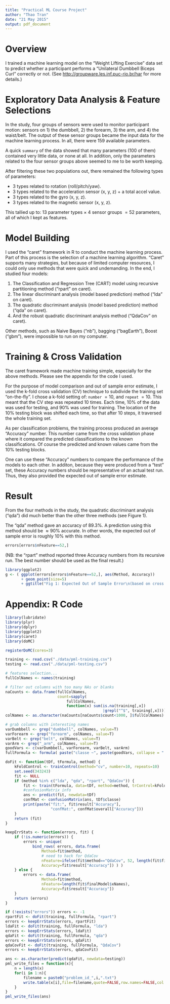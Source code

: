 ```yaml
---
title: "Practical ML Course Project"
author: "Thao Tran"
date: "21 May 2015"
output: pdf_document
---
```


# Overview

I trained a machine learning model on the "Weight Lifting Exercise" data set to predict whether a participant performs a "Unilateral Dumbbell Biceps Curl" correctly or not. (See <http://groupware.les.inf.puc-rio.br/har> for more details.)


# Exploratory Data Analysis & Feature Selections

In the study, four groups of sensors were used to monitor participant motion: sensors on 1) the dumbbell, 2) the forearm, 3) the arm, and 4) the waist/belt. The output of these sensor groups became the input data for the machine learning process. In all, there were 159 available parameters. 

A quick `summary` of the data showed that many parameters (100 of them) contained very little data, or none at all. In addition, only the parameters related to the four sensor groups above seemed to me to be worth keeping. 

After filtering these two populations out, there remained the following types of parameters: 

* 3 types related to rotation (roll/pitch/yaw).
* 3 types related to the acceleration sensor (x, y, z) + a total accel value.
* 3 types related to the gyro (x, y, z).
* 3 types related to the magnetic sensor (x, y, z).

This tallied up to: $13$ parameter types $\times$ $4$ sensor groups $= 52$ parameters, all of which I kept as features.

# Model Building

I used the "caret" framework in R to conduct the machine learning process. Part of this process is the selection of a machine learning algorithm. "Caret" supports many strategies, but because of limited computer resources, I could only use methods that were quick and undemanding. In the end, I studied four models: 

1. The Classification and Regression Tree (CART) model using recursive partitioning method ("rpart" on caret).
1. The linear discriminant analysis (model based prediction) method ("lda" on caret).
1. The quadratic discriminant analysis (model based prediction) method ("qda" on caret).
1. And the robust quadratic discriminant analysis method ("QdaCov" on caret).

Other methods, such as Naive Bayes ("nb"), bagging ("bagEarth"), Boost ("gbm"), were impossible to run on my computer.

# Training & Cross Validation

The caret framework made machine training simple, especially for the above methods. Please see the appendix for the code I used.

For the purpose of model comparison and out of sample error estimate, I used the k-fold cross validation (CV) technique to subdivide the training set "on-the-fly". I chose a k-fold setting of: `number` $=10$, and `repeat` $=10$. This meant that the CV step was repeated 10 times. Each time, $10\%$ of the data was used for testing, and $90\%$ was used for training. The location of the $10\%$ testing block was shifted each time, so that after $10$ steps, it traversed the whole training set. 

As per classification problems, the training process produced an average "Accuracy" number. This number came from the cross validation phase where it compared the predicted classifications to the known classifications. Of course the predicted and known values came from the $10\%$ testing blocks. 

One can use these "Accuracy" numbers to compare the performance of the models to each other. In additon, because they were produced from a "test" set, these Accuracy numbers should be representative of an actual test run.  Thus, they also provided the expected out of sample error estimate.

# Result

From the four methods in the study, the quadratic discriminant analysis ("qda") did much better than the other three methods (see Figure 1). 

The "qda" method gave an accuracy of $89.3\%$. A prediction using this method should be $\approx 90\%$ accurate. In other words, the expected out of sample error is roughly $10\%$ with this method.

```r
errors[errors$nFeature==52,]
```

(NB: the "rpart" method reported three Accuracy numbers from its recursive run. The best number should be used as the final result.)

```r
library(ggplot2)
g <- ( ggplot(errors[errors$nFeature==52,], aes(Method, Accuracy)) 
       + geom_point(size=5)
       + ggtitle("Fig 1: Expected Out of Sample Error\n(based on cross validation analysis)")); g
```

\newpage

# Appendix: R Code

```r
library(lubridate)
library(plyr)
library(dplyr)
library(ggplot2)
library(caret)
library(doMC)

registerDoMC(cores=3)

```
```r
training <- read.csv("./data/pml-training.csv")
testing <- read.csv("./data/pml-testing.csv")

# features selection...
fullColNames <- names(training)

# filter out columns with too many NAs or blanks
naCounts <- data.frame(fullColNames, 
                       count=sapply(
                           fullColNames, 
                           function(x) sum(is.na(training[,x])
                                           |grepl("^$", training[,x]))))
colNames <- as.character(naCounts[naCounts$count<1000, ]$fullColNames)

# grab columns with interesting names
varDumbbell <- grep("dumbbell", colNames, value=T)
varForearm <- grep("forearm", colNames, value=T)
varBelt <- grep("belt", colNames, value=T)
varArm <- grep("_arm", colNames, value=T)
goodVars <- c(varDumbbell, varForearm, varBelt, varArm)
fullFormula <- formula( paste("classe ~", paste(goodVars, collapse = " + ")) )

doFit <- function(tDf, tFormula, method) {
    kFoldControl <- trainControl(method="cv", number=10, repeats=10)
    set.seed(343243)
    fit <- NULL
    if (method %in% c("lda", "qda", "rpart", "QdaCov")) {
        fit <- train(tFormula, data=tDf, method=method, trControl=kFoldControl)
        #confusionMatrix info
        ans <- predict(fit, newdata=tDf)
        confMat <- confusionMatrix(ans, tDf$classe)
        print(paste("fit:", fit$result["Accuracy"], 
                    "confMat:", confMat$overall["Accuracy"]))
    }    
    return (fit)
}

keepErrStats <- function(errors, fit) {
    if (!is.numeric(errors)) {
        errors <- unique( 
            bind_rows( errors, data.frame(
                Method=fit$method, 
                # need to hack for QdaCov
                nFeature=ifelse(fit$method=="QdaCov", 52, length(fit$finalModel$xNames)),
                Accuracy=fit$result["Accuracy"]) ) )
    } else {
    	errors <- data.frame(
                Method=fit$method, 
                nFeature=length(fit$finalModel$xNames), 
                Accuracy=fit$result["Accuracy"])
    }
    return (errors)
}

if (!exists("errors")) errors <- -1
rpartFit <- doFit(training, fullFormula, "rpart")
errors <- keepErrStats(errors, rpartFit)
ldaFit <- doFit(training, fullFormula, "lda")
errors <- keepErrStats(errors, ldaFit)
qdaFit <- doFit(training, fullFormula, "qda")
errors <- keepErrStats(errors, qdaFit)
qdaCovFit <- doFit(training, fullFormula, "QdaCov")
errors <- keepErrStats(errors, qdaCovFit)

ans <- as.character(predict(qdaFit, newdata=testing))
pml_write_files = function(x){
    n = length(x)
    for(i in 1:n){
        filename = paste0("problem_id_",i,".txt")
        write.table(x[i],file=filename,quote=FALSE,row.names=FALSE,col.names=FALSE)
    }
}
pml_write_files(ans)
```


